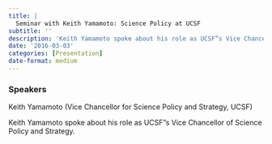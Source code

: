 ```yaml
---
title: |
  Seminar with Keith Yamamoto: Science Policy at UCSF
subtitle: ''
description: 'Keith Yamamoto spoke about his role as UCSF”s Vice Chancellor of Science Policy and Strategy.'
date: '2016-03-03'
categories: [Presentation]
date-format: medium 
---
```


### Speakers  
Keith Yamamoto (Vice Chancellor for Science Policy and Strategy, UCSF)

Keith Yamamoto spoke about his role as UCSF”s Vice Chancellor of Science Policy and Strategy.

